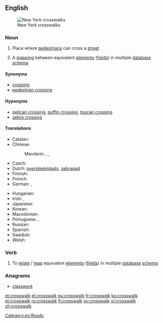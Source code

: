 ==English==
[[File:Crosswalk New York City 0001.jpg|thumb|New York crosswalks]]

===Noun===
{{wikipedia}}
{{en-noun}}

# {{context|US|lang=en}} Place where [[pedestrian]]s can cross a [[street]]
# {{context|computing|lang=en}} A [[mapping]] between equivalent [[element]]s ([[field]]s) in multiple [[database]] [[schema]]

====Synonyms====
* [[crossing]]
* [[pedestrian crossing]]

====Hyponyms====
* [[pelican crossing]], [[puffin crossing]], [[toucan crossing]]
* [[zebra crossing]]

====Translations====
{{trans-top|place where pedestrians can cross a street}}
* Catalan: {{t-|ca|pas de vianants|m}}
* Chinese:
*: Mandarin: {{t|cmn|斑馬線|sc=Hani}}, {{t|cmn|斑马线|tr=bānmǎxiàn|sc=Hani}}, {{t|cmn|行人穿越道|tr=xíngrén chuānyuèdào|sc=Hani}}
* Czech: {{t-|cs|přechod pro chodce|m}}
* Dutch: [[oversteekplaats]], [[zebrapad]] {{n}}
* Finnish: {{t+|fi|suojatie}}
* French: {{t+|fr|passage piéton|m}}
* German: {{t+|de|Zebrastreifen|m}}, {{t-|de|Fußgängerübergang|m}}
{{trans-mid}}
* Hungarian: {{t+|hu|gyalogátkelőhely}}
* Irish: {{t-|ga|trasrian síogach|m}}, {{t-|ga|trasrian coisithe|m}}
* Japanese: {{t-|ja|横断歩道|tr=おうだんほどう, ōdan hodō|sc=Jpan}}
* Korean: {{t-|ko|횡단 보도|tr=hwangdan bodo|sc=Kore}}
* Macedonian: {{t-|mk|пешачки премин|m|tr=péšački prémin}}
* Portuguese: {{t-|pt|faixa de pedestres|f}}, {{t+|pt|faixa}}
* Russian: {{t-|ru|пешеходный переход|m|tr=pešexódnyj perexód|sc=Cyrl}}
* Spanish: {{t-|es|cruce|m}}
* Swedish: {{t+|sv|övergångsställe|n}}
* Welsh: {{t-|cy|croesfan zebra|f}}
{{trans-bottom}}

===Verb===
{{en-verb}}

# To [[relate]] / [[map]] equivalent [[element]]s ([[field]]s) in multiple [[database]] [[schema]]

===Anagrams===
* [[classwork#English|classwork]]

[[Category:en:Roads]]

[[et:crosswalk]]
[[el:crosswalk]]
[[eu:crosswalk]]
[[fr:crosswalk]]
[[ko:crosswalk]]
[[pl:crosswalk]]
[[ru:crosswalk]]
[[fi:crosswalk]]
[[sv:crosswalk]]
[[vi:crosswalk]]
[[zh:crosswalk]]